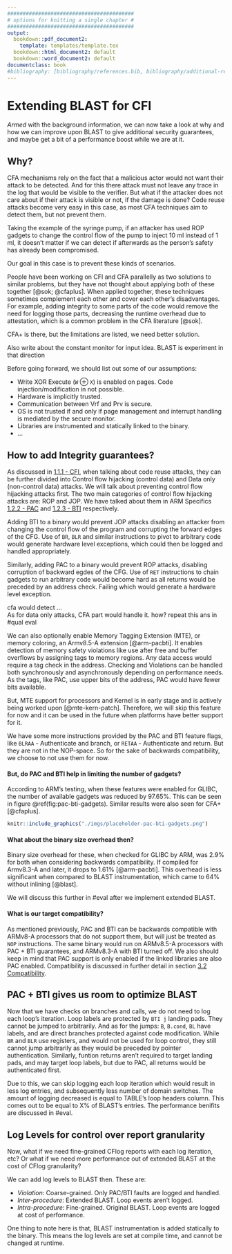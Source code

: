 ```yaml
---
#########################################
# options for knitting a single chapter #
#########################################
output:
  bookdown::pdf_document2:
    template: templates/template.tex
  bookdown::html_document2: default
  bookdown::word_document2: default
documentclass: book
#bibliography: [bibliography/references.bib, bibliography/additional-references.bib]
---
```


# Extending BLAST for CFI

\minitoc <!-- this will include a mini table of contents-->

*Armed* with the background information, we can now take a look at why and how we can improve
upon BLAST to give additional security guarantees, and maybe get a bit of a performance boost
while we are at it.

## Why?

CFA mechanisms rely on the fact that a malicious actor would not want their attack
to be detected. And for this there attack must not leave any trace in the log that
would be visible to the verifier. But what if the attacker does not care about if
their attack is visible or not, if the damage is done? Code reuse attacks become
very easy in this case, as most CFA techniques aim to detect them, but not prevent them.

Taking the example of the syringe pump, if an attacker has used ROP gadgets to
change the control flow of the pump to inject 10 ml instead of 1 ml, it doesn't
matter if we can detect if afterwards as the person's safety has already been compromised.

Our goal in this case is to prevent these kinds of scenarios.

People have been working on CFI and CFA parallelly as two solutions to similar
problems, but they have not thought about applying both of these together [@sok; @cfaplus].
When applied together, these techniques sometimes complement each other and cover
each other's disadvantages. For example, adding integrity to some parts of the
code would remove the need for logging those parts, decreasing the runtime overhead
due to attestation, which is a common problem in the CFA literature [@sok].

[CFA+ is there, but the limitations are listed, we need better solution.]{highlight="pink"}

[Also write about the constant monitor for input idea. BLAST is experiment in that direction]{highlight="pink"}

Before going forward, we should list out some of our assumptions:

- Write XOR Execute (`W` $\oplus$ `X`) is enabled on pages. Code injection/modification in not possible.
- Hardware is implicitly trusted.
- Communication between Vrf and Prv is secure.
- OS is not trusted if and only if page management and interrupt handling is mediated
by the secure monitor.
- Libraries are instrumented and statically linked to the binary.
- [...]{highlight="pink"}

## How to add Integrity guarantees?{#adding-integrity}

As discussed in [1.1.1 - CFI](#cfi), when talking about code reuse attacks, they can be further divided into 
Control flow hijacking (control data) and Data only (non-control data) attacks.
We will talk about preventing control flow hijacking attacks first.
The two main categories of control flow hijacking attacks are: ROP and JOP.
We have talked about them in ARM Specifics [1.2.2 - PAC](#pac-bg) and [1.2.3 - BTI](#bti-bg) respectively.

Adding BTI to a binary would prevent JOP attacks disabling an attacker from changing
the control flow of the program and corrupting the forward edges of the CFG.
Use of `BR`, `BLR` and similar instructions to pivot to arbitrary code would generate hardware 
level exceptions, which could then be logged and handled appropriately.

Similarly, adding PAC to a binary would prevent ROP attacks, disabling corruption 
of backward egdes of the CFG.
Use of `RET` instructions to chain gadgets to run arbitrary code would become hard
as all returns would be preceded by an address check. Failing which would generate
a hardware level exception.

[
cfa would detect ...  
As for data only attacks, CFA part would handle it. how? repeat this ans in #qual eval
]{highlight="pink"}

We can also optionally enable Memory Tagging Extension (MTE), or memory coloring,
an Armv8.5-A extension [@arm-pacbti]. It enables detection of memory safety violations like use after free
and buffer overflows by assigning tags to memory regions. Any data access would 
require a tag check in the address. Checking and Violations can be handled both
synchronously and asynchronously depending on performance needs.
As the tags, like PAC, use upper bits of the address, PAC would have fewer bits available.

But, MTE support for processors and Kernel is in early stage and is actively being worked upon [@mte-kern-patch].
Therefore, we will skip this feature for now and it can be used in the future when platforms
have better support for it.

We have some more instructions provided by the PAC and BTI feature flags,
like `BLRAA` - Authenticate and branch, or `RETAA` - Authenticate and return.
But they are not in the NOP-space. So for the sake of backwards compatibility,
we choose to not use them for now.

#### But, do PAC and BTI help in limiting the number of gadgets?

According to ARM's testing, when these features were enabled for GLIBC, the number 
of available gadgets was reduced by 97.65%. This can be seen in figure \@ref(fig:pac-bti-gadgets).
Similar results were also seen for CFA+ [@cfaplus].

```r
knitr::include_graphics("./imgs/placeholder-pac-bti-gadgets.png")
```

#### What about the binary size overhead then?

Binary size overhead for these, when checked for GLIBC by ARM, was 2.9% for both
when considering backwards compatibility. If compiled for Armv8.3-A and later,
it drops to 1.61% [@arm-pacbti].
This overhead is less significant when compared to BLAST instrumentation, which
came to 64% without inlining [@blast].

[We will discuss this further in #eval after we implement extended BLAST.]{highlight="pink"}

#### What is our target compatibility?

As mentioned previously, PAC and BTI can be backwards compatible with ARMv8-A processors
that do not support them, but will just be treated as `NOP` instructions.
The same binary would run on ARMv8.5-A processors with PAC + BTI guarantees, and 
ARMv8.3-A with BTI turned off.
We also should keep in mind that PAC support is only enabled if the linked libraries
are also PAC enabled.
Compatibility is discussed in further detail in section [3.2 Compatibility](#compatibility).

## PAC + BTI gives us room to optimize BLAST{#optimizing-blast}

Now that we have checks on branches and calls, we do not need to log each loop's iteration.
Loop labels are protected by `BTI j` landing pads. They cannot be jumped to arbitrarily.
And as for the jumps: `B`, `B.cond`, `BL` have labels, and are direct branches protected 
against code modification.
While `BR` and `BLR` use registers, and would not be used for loop control, 
they still cannot jump arbitrarily as they would be preceded by pointer authentication.
Similarly, funtion returns aren't required to target landing pads, and may target loop labels, 
but due to PAC, all returns would be authenticated first.

Due to this, we can skip logging each loop iteration which would result in less 
log entries, and subsequently less number of domain switches. The amount of logging 
decreased is equal to [TABLE's loop headers column. This comes out to be
equal to X% of BLAST's entries. The performance benifits are discussed in #eval.
]{highlight="pink"}

## Log Levels for control over report granularity

Now, what if we need fine-grained CFlog reports with each log iteration, etc?
Or what if we need more performance out of extended BLAST at the cost of CFlog granularity?

We can add log levels to BLAST then. These are:

- *Violation*: Coarse-grained. Only PAC/BTI faults are logged and handled.
- *Inter-procedure*: Extended BLAST. Loop events aren't logged.
- *Intra-procedure*: Fine-grained. Original BLAST. Loop events are logged at cost of performance.

One thing to note here is that, BLAST instrumentation is added statically to the binary.
This means the log levels are set at compile time, and cannot be changed at runtime.
